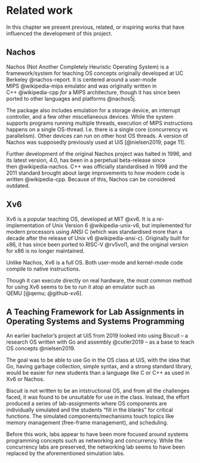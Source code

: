 # Related work

In this chapter we present previous, related, or inspiring works that have influenced the development of this project.

## Nachos

Nachos (Not Another Completely Heuristic Operating System) is a framework/system for teaching OS concepts originally developed at UC Berkeley\ @nachos-report.
It is centered around a user-mode MIPS\ @wikipedia-mips emulator and was originally written in C++\ @wikipedia-cpp *for* a MIPS architecture, though it has since been ported to other languages and platforms\ @nachos5j.

The package also includes emulation for a storage device, an interrupt controller, and a few other miscellaneous devices.
While the system supports programs running multiple threads, execution of MIPS instructions happens on a single OS-thread.
I.e. there is a single core (concurrency vs parallelism).
Other devices can run on other host OS threads.
A version of Nachos was supposedly previously used at UiS\ [@nielsen2019, page 11].

Further development of the original Nachos project was halted in 1996, and its latest version, 4.0, has been in a perpetual beta-release since then\ @wikipedia-nachos.
C++ was officially standardised in 1998 and the 2011 standard brought about large improvements to how modern code is written\ @wikipedia-cpp.
Because of this, Nachos can be considered outdated.


## Xv6 {#sec:02-xv6}

Xv6 is a popular teaching OS, developed at MIT\ @xv6.
It is a re-implementation of Unix Version 6\ @wikipedia-unix-v6, but implemented for modern processors using ANSI C (which was standardised more than a decade after the release of Unix v6\ @wikipedia-ansi-c).
Originally built for x86, it has since been ported to RISC-V\ @rv5vol1, and the original version for x86 is no longer maintained.

Unlike Nachos, Xv6 is a full OS.
Both user-mode and kernel-mode code compile to native instructions.

Though it can execute directly on real hardware, the most common method for using Xv6 seems to be to run it atop an emulator such as QEMU\ [@qemu; @github-xv6].

## A Teaching Framework for Lab Assignments in Operating Systems and Systems Programming

An earlier bachelor's project at UiS from 2019 looked into using Biscuit -- a research OS written with Go and assembly\ @cutler2019 -- as a base to teach OS concepts\ @nielsen2019.

The goal was to be able to use Go in the OS class at UiS, with the idea that Go, having garbage collection, simple syntax, and a strong standard library, would be easier for new students than a language like C or C++ as used in Xv6 or Nachos.

Biscuit is not written to be an intstructional OS, and from all the challenges faced, it was found to be unsuitable for use in the class.
Instead, the effort produced a series of lab-assignments where OS components are individually simulated and the students "fill in the blanks" for critical functions.
The simulated components/mechanisms touch topics like memory management (free-frame management), and scheduling.

Before this work, labs appear to have been more focused around systems programming concepts such as networking and concurrency.
While the concurrency labs are preserved, the networking lab seems to have been replaced by the aforementioned simulation labs.
